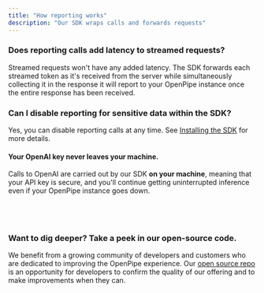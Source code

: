 ```yaml
---
title: "How reporting works"
description: "Our SDK wraps calls and forwards requests"
---
```


### Does reporting calls add latency to streamed requests?

Streamed requests won't have any added latency. The SDK forwards each streamed token as it's received from the server while
simultaneously collecting it in the response it will report to your OpenPipe instance once the entire response has been received.

### Can I disable reporting for sensitive data within the SDK?

Yes, you can disable reporting calls at any time. See [Installing the SDK](/getting-started/openpipe-sdk) for more details.

#### Your OpenAI key never leaves your machine.

Calls to OpenAI are carried out by our SDK **on your machine**, meaning that your API key is secure, and you'll
continue getting uninterrupted inference even if your OpenPipe instance goes down.

## <br />

### Want to dig deeper? Take a peek in our open-source code.

We benefit from a growing community of developers and customers who are
dedicated to improving the OpenPipe experience. Our [open source repo](https://github.com/openpipe/openpipe)
is an opportunity for developers to confirm the quality of our offering
and to make improvements when they can.
